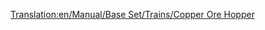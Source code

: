 [[Translation:en/Manual/Base Set/Trains/Copper Ore Hopper]]
{{es/Vagones|Imagen=[[File:en/Copperorehopper.png]]
|Nombre=Vagoneta de Mineral de Cobre
|PrecioNormal=2.096 € (1.048 £)
|PesoNormal=19 / 49 t
|CapacidadNormal=30 t de mineral de cobre
|PrecioMono="
|PesoMono=19 / 54 t
|CapacidadMono=35 t de mineral de cobre
|PrecioMag="
|PesoMag=19 / 56 t
|CapacidadMag=37 t de mineral de cobre
|Descripción=Las '''vagonetas de mineral de cobre''' transportan [[es/Manual/Base Set/Cargos/Mineral de cobre|cobre]] de las [[es/Minas de cobre|minas de cobre]] a las [[es/Manual/Base Set/Industries/Fábrica|fábricas]] en el clima [[es/Manual/Clima#Subtropical|subtropical]].
}}